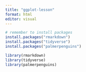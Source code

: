 ```yaml
---
title: "ggplot-lesson"
format: html
editor: visual
---
```


```r
# remember to install packages
install.packages("rmarkdown")
install.packages("tidyverse")
install.packages("palmerpenguins")

library(rmarkdown)
library(tidyverse)
library(palmerpenguins)



```
